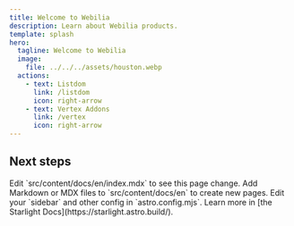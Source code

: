```yaml
---
title: Welcome to Webilia
description: Learn about Webilia products.
template: splash
hero:
  tagline: Welcome to Webilia
  image:
    file: ../../../assets/houston.webp
  actions:
    - text: Listdom
      link: /listdom
      icon: right-arrow
    - text: Vertex Addons
      link: /vertex
      icon: right-arrow
---
```



## Next steps

<CardGrid stagger>
        <Card title="Update content" icon="pencil">
                Edit `src/content/docs/en/index.mdx` to see this page change.
        </Card>
        <Card title="Add new content" icon="add-document">
                Add Markdown or MDX files to `src/content/docs/en` to create new pages.
        </Card>
	<Card title="Configure your site" icon="setting">
		Edit your `sidebar` and other config in `astro.config.mjs`.
	</Card>
	<Card title="Read the docs" icon="open-book">
		Learn more in [the Starlight Docs](https://starlight.astro.build/).
	</Card>
</CardGrid>
